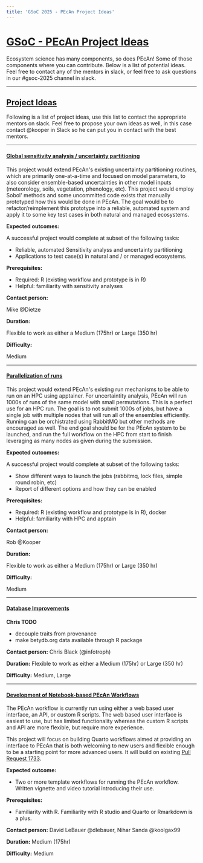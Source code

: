 ```yaml
---
title: 'GSoC 2025 - PEcAn Project Ideas'
---
```


# [GSoC - PEcAn Project Ideas](#background)

Ecosystem science has many components, so does PEcAn! Some of those components where you can contribute. Below is a list of potential ideas. Feel free to contact any of the mentors in slack, or feel free to ask questions in our #gsoc-2025 channel in slack.

---

## [Project Ideas](#ideas)

Following is a list of project ideas, use this list to contact the appropriate mentors on slack. Feel free to propose your own ideas as well, in this case contact @kooper in Slack so he can put you in contact with the best mentors.

---

#### [Global sensitivity analysis / uncertainty partitioning](#sa)

This project would extend PEcAn's existing uncertainty partitioning routines, which are primarily one-at-a-time and focused on model parameters, to also consider ensemble-based uncertainties in other model inputs (meteorology, soils, vegetation, phenology, etc). This project would employ Sobol' methods and some uncommitted code exists that manually prototyped how this would be done in PEcAn. The goal would be to refactor/reimplement this prototype into a reliable, automated system and apply it to some key test cases in both natural and managed ecosystems.


**Expected outcomes:**

A successful project would complete at subset of the following tasks:

* Reliable, automated Sensitivity analyss and uncertainty partitioning 
* Applications to test case(s) in natural and / or managed ecosystems.

**Prerequisites:**

- Required: R (existing workflow and prototype is in R)
- Helpful: familiarity with sensitivity analyses

**Contact person:**

Mike @Dietze

**Duration:**

Flexible to work as either a Medium (175hr) or Large (350 hr)

**Difficulty:**

Medium

---

#### [Parallelization of runs](#hpc)

This project would extend PEcAn's existing run mechanisms to be able to run on an HPC using apptainer. For uncertaintity analysis, PEcAn will run 1000s of runs of the same model with small permutations. This is a perfect use for an HPC run. The goal is to not submit 1000s of jobs, but have a single job with multiple nodes that will run all of the ensembles efficiently. Running can be orchistrated using RabbitMQ but other methods are encouraged as well. The end goal should be for the PEcAn system to be launched, and run the full workflow on the HPC from start to finish leveraging as many nodes as given during the submission.

**Expected outcomes:**

A successful project would complete at subset of the following tasks:

* Show different ways to launch the jobs (rabbitmq, lock files, simple round robin, etc)
* Report of different options and how they can be enabled

**Prerequisites:**

- Required: R (existing workflow and prototype is in R), docker
- Helpful: familiarity with HPC and apptain

**Contact person:**

Rob @Kooper

**Duration:**

Flexible to work as either a Medium (175hr) or Large (350 hr)

**Difficulty:**

Medium

---
#### [Database Improvements](#db)

**Chris TODO**
- decouple traits from provenance
- make betydb.org data available through R package



**Contact person:**
Chris Black (@infotroph)

**Duration:**
Flexible to work as either a Medium (175hr) or Large (350 hr)

**Difficulty:**
Medium, Large

---

#### [Development of Notebook-based PEcAn Workflows](#notebook)

The PEcAn workflow is currently run using either a web based user interface, an API, or custom R scripts. The web based user interface is easiest to use, but has limited functionality whereas the custom R scripts and API are more flexible, but require more experience.

This project will focus on building Quarto workflows aimed at providing an interface to PEcAn that is both welcoming to new users and flexible enough to be a starting point for more advanced users. It will build on existing [Pull Request 1733](https://github.com/PecanProject/pecan/pull/1733).

**Expected outcome:**

- Two or more template workflows for running the PEcAn workflow. Written vignette and video tutorial introducing their use.

**Prerequisites:**

- Familiarity with R. Familiarity with R studio and Quarto or Rmarkdown is a plus.

**Contact person:**
David LeBauer @dlebauer, Nihar Sanda @koolgax99

**Duration:**
Medium (175hr)

**Difficulty:**
Medium



<!--


# This comment section for ideas that may be potentially viable in future (with revision)

#### [Optimize PEcAn for freestanding use of single packages [R package development]](#freestanding)

PEcAn was designed as a system of independent modules, each implemented as its own R package that was intended to be usable either standalone or as part of the full PEcAn system. Subsequent development focused on the most common cross-module workflows has lead to tighter coupling between modules than was originally intended, so that in practice many of the modules are now challenging to use, test, or develop without a full understanding of their interdependencies. Further, some packages expect inputs and outputs in data structures that are only generated by other PEcAn packages but might be more easily provided in standard well-known formats. We seek proposals to re-loosen these couplings by revisiting the design and interface of PEcAn packages through one or more of:

1. Refactoring code to remove unneeded dependencies, simplify package interfaces, and exchange data in standard formats
2. Identifying exported functions that are not core to the functionality of the package, and removing them or making them internal
3. Writing tests and examples that demonstrate freestanding use of the package
4. Developing methods for tracking the dependencies between packages that cannot be eliminated, including how these change between package versions
   Proposals for this project should choose a subset of these approaches and apply them to a specified subset of the PEcAn packages. Strong proposals will clearly show why each chosen package should be a priority, how it will become more independent at the completion of the project, and what interface changes will be needed to achieve this.

**Expected outcome:**

- One or more PEcAn packages can be installed, used, and/or tested without the user needing to know [something previously important] about [another package].

**Prerequisites:**

- Familiarity with R, especially how it manages dependencies between packages, and with concepts of software package development. Helpful resources: [rOpenSci packages](https://devguide.ropensci.org/index.html) and [R packages](https://r-pkgs.org). Experience with multi-package code bases will be very helpful.

**Contact person:**
Chris Black @infotroph, Shashank Singh @moki1202

**Duration:**
Flexible to work as either a Small (175hr) or Large (350 hr)

**Difficulty:**
Medium, Large
---

#### [PEcAn model coupling and development [Data Science]](#coupling)

PEcAn has the capability to interface multiple ecological models. The goal of this project is to improve the coupling of existing models to PEcAn (specifically FATES) and add new models (specifically a simple vegetation model that is under development). It is also possible to contribute to the development of the simple vegetation model which is written in Fortran.

**Expected outcome:**

- New or improved PEcAn model packages.

**Prerequisites:**

- R, Fortran is an advantage.

**Contact person:**
Hui Tang @Hui Tang, Istem Fer @istfer

**Duration:**
Flexible to work as either a Small (175hr) or Large (350 hr)

**Difficulty:**
Medium

---
-->

